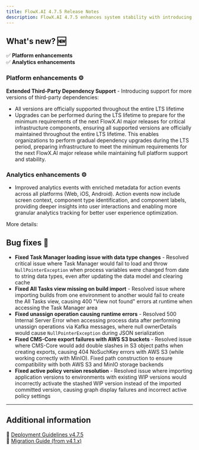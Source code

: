 ```yaml
---
title: FlowX.AI 4.7.5 Release Notes
description: FlowX.AI 4.7.5 enhances system stability with introducing support for more 3rd party dependency and introduces High Availability improvements with Redis Sentinel mode support to deliver a more reliable and scalable development experience! 🚀
---
```


## **What's new? 🆕**
             

✅ **Platform enhancements**                
✅ **Analytics enhancements**                           
           

### Platform enhancements ⚙️

**Extended Third-Party Dependency Support** - Introducing support for more versions of third-party dependencies:

* All versions are officially supported throughout the entire LTS lifetime
* Upgrades can be performed during the LTS lifetime to prepare for the minimum requirements of the next FlowX.AI major releases for critical infrastructure components, ensuring all supported versions are officially maintained throughout the entire LTS lifetime. This enables organizations to perform gradual dependency upgrades during the LTS period, preparing infrastructure to meet the minimum requirements for the next FlowX.AI major release while maintaining full platform support and stability.


### Analytics enhancements ⚙️

- Improved analytics events with enriched metadata for action events across all platforms (Web, iOS, Android). Action events now include screen context, component type identification, and component labels, providing deeper insights into user interactions and enabling more granular analytics tracking for better user experience optimization.


More details:

<CardGroup cols={2}>
<Card title="Angular Renderer" href="../../4.7.x/sdks/angular-renderer#analytics" icon="file"/>
<Card title="React Renderer" href="../../4.7.x/sdks/react-renderer.mdx#analytics" icon="file"/>
<Card title="iOS Renderer" href="../../4.7.x/sdks/ios-renderer.mdx#collecting-analytics-events" icon="file"/>
<Card title="Android Renderer" href="../../4.7.x/sdks/android-renderer.mdx#collecting-analytics-events" icon="file"/>
</CardGroup>

## **Bug fixes** 🐞  

- **Fixed Task Manager loading issue with data type changes** - Resolved critical issue where Task Manager would fail to load and throw `NullPointerException`   when process variables were changed from date to string data types, even after updating the data model and clearing cache
- **Fixed All Tasks view missing on build import** - Resolved issue where importing builds from one environment to another would fail to create the All Tasks view, causing 400 "View not found" errors at runtime when accessing the Task Manager area
- **Fixed unassign operation causing runtime errors** - Resolved 500 Internal Server Error when accessing process data after performing unassign operations via Kafka messages, where null ownerDetails would cause `NullPointerException` during JSON serialization
- **Fixed CMS-Core export failures with AWS S3 buckets** - Resolved issue where CMS-Core would add double slashes in S3 object paths when creating exports, causing 404 NoSuchKey errors with AWS S3 (while working correctly with MinIO). Fixed path construction to ensure compatibility with both AWS S3 and MinIO storage backends
- **Fixed active policy version resolution** - Resolved issue where importing application versions to environments with existing WIP versions would incorrectly activate the stashed WIP version instead of the imported committed version, causing graph display failures and incorrect active policy settings


---

## **Additional information**  

📌 [Deployment Guidelines v4.7.5](./deployment-guidelines-v4.7.5)  
📌 [Migration Guide (from v4.1.x)](./migrating-from-v4.1.x-to-v4.7.5)  
